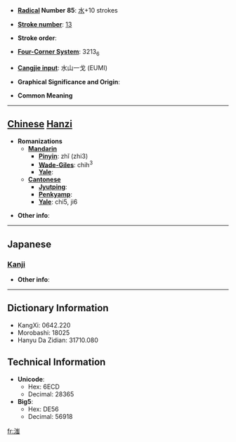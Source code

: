 * '''[[Wiktionary:Chinese radical index| Radical]] Number 85''': [[Wiktionary:Chinese radical index 水|水]]+10 strokes

* '''[[Wiktionary:Chinese total strokes index|Stroke number]]''': [[Wiktionary:Chinese total strokes index 13|13]]

* '''Stroke order''': 

* '''[[Wiktionary:Chinese four corner index|Four-Corner System]]''': 3213<sub>6</sub>

* '''[[Wiktionary:Chinese Cangjie index|Cangjie input]]''': 水山一戈 (EUMI)

* '''Graphical Significance and Origin''': 

* '''Common Meaning'''

----

== [[Chinese]] [[Hanzi]] ==

* '''Romanizations'''
** '''[[Mandarin]]'''
*** '''[[Pinyin]]''': zhǐ (zhi3)
*** '''[[Wade-Giles]]''': chih<sup>3</sup>
*** '''[[Yale]]''': 
** '''[[Cantonese]]'''
*** '''[[Jyutping]]''':
*** '''[[Penkyamp]]''': 
*** '''[[Yale]]''': chi5, ji6

* '''Other info''': 

----

==Japanese==
===[[Kanji]]===
{{kanji|on readings=[[ち]] (chi), [[じ]] (ji)|kun readings=}}

* '''Other info''':  

----

== Dictionary Information ==

* KangXi: 0642.220
* Morobashi: 18025
* Hanyu Da Zidian: 31710.080

== Technical Information ==

* '''Unicode''':
** Hex: 6ECD
** Decimal: 28365
* '''Big5''':
** Hex: DE56
** Decimal: 56918

[[fr:滍]]